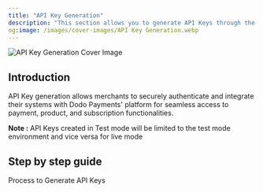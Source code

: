 ```yaml
---
title: "API Key Generation"
description: "This section allows you to generate API Keys through the Dashboard"
og:image: /images/cover-images/API Key Generation.webp
---
```

<Frame>
    <img src="/images/cover-images/API Key Generation.webp" alt="API Key Generation Cover Image"/>
</Frame>

## Introduction

API Key generation allows merchants to securely authenticate and integrate their systems with Dodo Payments' platform for seamless access to payment, product, and subscription functionalities.

**Note :** API Keys created in Test mode will be limited to the test mode environment and vice versa for live mode

## Step by step guide

<Card title="API Key Generation" horizontal icon="key" href="/guides/api-key-generation">Process to Generate API Keys</Card>